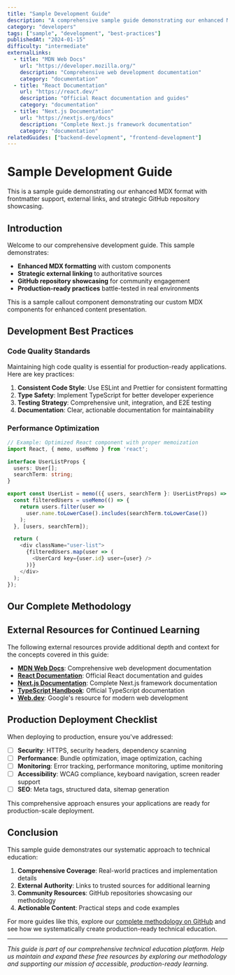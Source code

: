 ```yaml
---
title: "Sample Development Guide"
description: "A comprehensive sample guide demonstrating our enhanced MDX format with frontmatter, external links, and strategic GitHub showcasing."
category: "developers"
tags: ["sample", "development", "best-practices"]
publishedAt: "2024-01-15"
difficulty: "intermediate"
externalLinks:
  - title: "MDN Web Docs"
    url: "https://developer.mozilla.org/"
    description: "Comprehensive web development documentation"
    category: "documentation"
  - title: "React Documentation"
    url: "https://react.dev/"
    description: "Official React documentation and guides"
    category: "documentation"
  - title: "Next.js Documentation"
    url: "https://nextjs.org/docs"
    description: "Complete Next.js framework documentation"
    category: "documentation"
relatedGuides: ["backend-development", "frontend-development"]
---
```


# Sample Development Guide

This is a sample guide demonstrating our enhanced MDX format with frontmatter support, external links, and strategic GitHub repository showcasing.

## Introduction

Welcome to our comprehensive development guide. This sample demonstrates:

- **Enhanced MDX formatting** with custom components
- **Strategic external linking** to authoritative sources
- **GitHub repository showcasing** for community engagement
- **Production-ready practices** battle-tested in real environments

<Callout type="info">
This is a sample callout component demonstrating our custom MDX components for enhanced content presentation.
</Callout>

## Development Best Practices

### Code Quality Standards

Maintaining high code quality is essential for production-ready applications. Here are key practices:

1. **Consistent Code Style**: Use ESLint and Prettier for consistent formatting
2. **Type Safety**: Implement TypeScript for better developer experience
3. **Testing Strategy**: Comprehensive unit, integration, and E2E testing
4. **Documentation**: Clear, actionable documentation for maintainability

### Performance Optimization

```typescript
// Example: Optimized React component with proper memoization
import React, { memo, useMemo } from 'react';

interface UserListProps {
  users: User[];
  searchTerm: string;
}

export const UserList = memo(({ users, searchTerm }: UserListProps) => {
  const filteredUsers = useMemo(() => {
    return users.filter(user => 
      user.name.toLowerCase().includes(searchTerm.toLowerCase())
    );
  }, [users, searchTerm]);

  return (
    <div className="user-list">
      {filteredUsers.map(user => (
        <UserCard key={user.id} user={user} />
      ))}
    </div>
  );
});
```

## Our Complete Methodology

<GitHubShowcase 
  repo="vimasa-consulting/documentation-framework-repos"
  description="Explore our systematic approach to creating production-ready technical education with 400,000+ words of battle-tested content."
/>

## External Resources for Continued Learning

The following external resources provide additional depth and context for the concepts covered in this guide:

- **[MDN Web Docs](https://developer.mozilla.org/)**: Comprehensive web development documentation
- **[React Documentation](https://react.dev/)**: Official React documentation and guides  
- **[Next.js Documentation](https://nextjs.org/docs)**: Complete Next.js framework documentation
- **[TypeScript Handbook](https://www.typescriptlang.org/docs/)**: Official TypeScript documentation
- **[Web.dev](https://web.dev/)**: Google's resource for modern web development

## Production Deployment Checklist

When deploying to production, ensure you've addressed:

- [ ] **Security**: HTTPS, security headers, dependency scanning
- [ ] **Performance**: Bundle optimization, image optimization, caching
- [ ] **Monitoring**: Error tracking, performance monitoring, uptime monitoring
- [ ] **Accessibility**: WCAG compliance, keyboard navigation, screen reader support
- [ ] **SEO**: Meta tags, structured data, sitemap generation

<Callout type="success">
This comprehensive approach ensures your applications are ready for production-scale deployment.
</Callout>

## Conclusion

This sample guide demonstrates our systematic approach to technical education:

1. **Comprehensive Coverage**: Real-world practices and implementation details
2. **External Authority**: Links to trusted sources for additional learning
3. **Community Resources**: GitHub repositories showcasing our methodology
4. **Actionable Content**: Practical steps and code examples

For more guides like this, explore our [complete methodology on GitHub](https://github.com/vimasa-consulting/documentation-framework-repos) and see how we systematically create production-ready technical education.

---

*This guide is part of our comprehensive technical education platform. Help us maintain and expand these free resources by exploring our methodology and supporting our mission of accessible, production-ready learning.* 